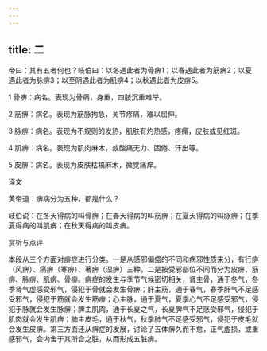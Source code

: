 ```yaml
---
---
---
```

title: 二
---




帝曰：其有五者何也？岐伯曰：以冬遇此者为骨痹1；以春遇此者为筋痹2；以夏遇此者为脉痹3；以至阴遇此者为肌痹4；以秋遇此者为皮痹5。

1 骨痹：病名。表现为骨痛，身重，四肢沉重难举。

2 筋痹：病名。表现为筋脉拘急，关节疼痛，难以屈伸。

3 脉痹：病名。表现为不规则的发热，肌肤有灼热感，疼痛，皮肤或见红斑。

4 肌痹：病名。表现为肌肉麻木，或酸痛无力、困倦、汗出等。

5 皮痹：病名。表现为皮肤枯槁麻木，微觉痛痒。

译文

黄帝道：痹病分为五种，都是什么？

岐伯说：在冬天得病的叫骨痹；在春天得病的叫筋痹；在夏天得病的叫脉痹；在季夏得病的叫肌痹；在秋天得病的叫皮痹。

赏析与点评

本段从三个方面对痹症进行分类。一是从感邪偏盛的不同和病邪性质来分，有行痹（风痹）、痛痹（寒痹）、著痹（湿痹）三种。二是按受邪部位不同而分为皮痹、筋痹、脉痹、肌痹、骨痹。痹症的发生与季节气候密切相关，肾主骨，通于冬气，冬季肾气虚感受邪气，侵犯于骨就会发生骨痹；肝主筋，通于春气，春季肝气不足感受邪气，侵犯于筋就会发生筋痹；心主脉，通于夏气，夏季心气不足感受邪气，侵犯于脉就会发生脉痹；脾主肌肉，通于长夏之气，长夏脾气不足感受邪气，侵犯于肌肉就会发生肌痹；肺主皮毛，通于秋气，秋季肺气不足感受邪气，侵犯于皮毛就会发生皮痹。第三方面还从痹症的发展，讨论了五体痹久而不愈，正气虚损，或重感邪气，会内舍于其所合之脏，从而形成五脏痹。